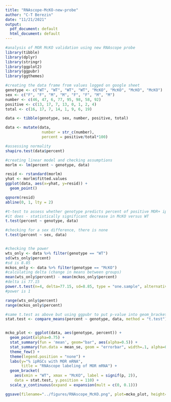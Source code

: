 ```yaml
---
title: "RNAscope-McKO-new-probe"
author: "C-T Berezin"
date: "11/21/2021"
output:
  pdf_document: default
  html_document: default
---
```


```r
#analysis of MOR McKO validation using new RNAscope probe
library(tibble)
library(dplyr)
library(stringr)
library(ggplot2)
library(ggpubr)
library(ggthemes)
```

```r
#creating the data frame from values logged on google sheet
genotype <- c("WT", "WT", "WT", "WT", "McKO", "McKO", "McKO", "McKO")
sex <- c("F", "F", "M", "M", "F", "F", "M", "M")
number <- c(46, 47, 6, 77, 95, 98, 58, 92)
positive <- c(13, 17, 7, 13, 0, 1, 2, 4)
total <- c(16, 17, 7, 14, 1, 9, 6, 19)

data <- tibble(genotype, sex, number, positive, total)

data <- mutate(data,
                number = str_c(number),
                percent = positive/total*100)
```

```r
#assessing normality
shapiro.test(data$percent)

#creating linear model and checking assumptions
morlm <- lm(percent ~ genotype, data)

resid <- rstandard(morlm)
yhat <- morlm$fitted.values
ggplot(data, aes(x=yhat, y=resid)) +
  geom_point()

qqnorm(resid)
abline(0, 1, lty = 2)

#t-test to assess whether genotype predicts percent of positive MOR+ ipRGCs
#it does - statistically significant decrease in McKO versus WT
t.test(percent ~ genotype, data)

#checking for a sex difference, there is none
t.test(percent ~ sex, data)


#checking the power
wts_only <- data %>% filter(genotype == "WT")
sd(wts_only$percent)
#sd is 8.85
mckos_only <- data %>% filter(genotype == "McKO")
#calculating delta (change in means between groups)
mean(wts_only$percent) - mean(mckos_only$percent)
#delta is 77.15
power.t.test(n=4, delta=77.15, sd=8.85, type = "one.sample", alternative="one.sided")
#power is 1

range(wts_only$percent)
range(mckos_only$percent)
```

```r
#same t.test as above but using ggpubr to put p-value into geom_bracket
stat.test <- compare_means(percent ~ genotype, data, method = "t.test")


mcko_plot <- ggplot(data, aes(genotype, percent)) +
  geom_point(alpha=0.75) +
  stat_summary(fun = 'mean', geom="bar", aes(alpha=0.5)) +
  stat_summary(fun.data = mean_se, geom = "errorbar", width=.1, alpha=0.5) +
  theme_few() +
  theme(legend.position = "none") +
  labs(y="% ipRGCs with MOR mRNA",
       title = "RNAscope labeling of MOR mRNA") +
  geom_bracket(
    aes(xmin = "WT", xmax = "McKO", label = signif(p, 2)),
    data = stat.test, y.position = 110) +
  scale_y_continuous(expand = expansion(mult = c(0, 0.1)))

ggsave(filename="../figures/RNAscope_McKO.png", plot=mcko_plot, height=3, width=3)
```
